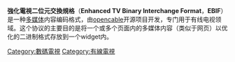 {{expand|time=2013-08-30T15:14:06+00:00}}
{{unreferenced|time=2013-08-30T15:14:06+00:00}}
'''強化電視二位元交換規格'''（'''Enhanced TV Binary Interchange Format'''，'''EBIF'''）是一种[[多媒体|多媒体]]内容编码格式，由[[opencable|opencable]]开源项目开发，专门用于有线电视领域。这个协议的主要目的是将一个或多个页面内的多媒体内容（类似于网页）以优化的二进制格式存放到一个widget内。

[[Category:數碼電視|Category:數碼電視]]
[[Category:有線電視|Category:有線電視]]